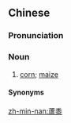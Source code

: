 {{also|芦黍}}
==Chinese==
{{zh-forms|s=芦黍}}

===Pronunciation===
{{zh-pron
|mn=qz,xm,zz:lô͘-sóe
|cat=n
}}

===Noun===
{{zh-noun}}

# {{lb|zh|Min Nan|dated}} [[corn]]; [[maize]]

====Synonyms====
{{zh-dial|玉米}}

[[zh-min-nan:蘆黍]]